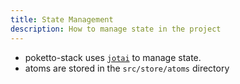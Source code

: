 ```yaml
---
title: State Management
description: How to manage state in the project
---
```


- poketto-stack uses [`jotai`](https://github.com/pmndrs/jotai) to manage state.
- atoms are stored in the `src/store/atoms` directory
